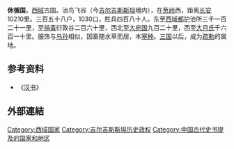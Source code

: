 '''休循国'''，[[西域|西域]]古国。治鸟飞谷（今[[吉尔吉斯斯坦|吉尔吉斯斯坦]]境内），在[[葱岭|葱岭]]西，距离[[长安|长安]]10210里。三百五十八户，1030口，胜兵四百八十人。东至[[西域都护|西域都护]]治所三千一百二十一里，至[[捐毒|捐毒]]衍敦谷二百六十里，西北至[[大宛国|大宛国]]九百二十里，西至[[大月氏|大月氏]]千六百一十里。服饰与[[乌孙|乌孙]]相似，因畜随水草而居，本[[塞种|塞种]]。[[三国|三国]]以后，成为[[疏勒|疏勒]]的属地。

==参考资料==
*《[[汉书|汉书]]》

==外部連結==
{{Wikisource further reading}}

{{西域三十六国}}

[[Category:西域国家|Category:西域国家]]
[[Category:吉尔吉斯斯坦历史政权|Category:吉尔吉斯斯坦历史政权]]
[[Category:中国古代史书提及的国家和地区|Category:中国古代史书提及的国家和地区]]